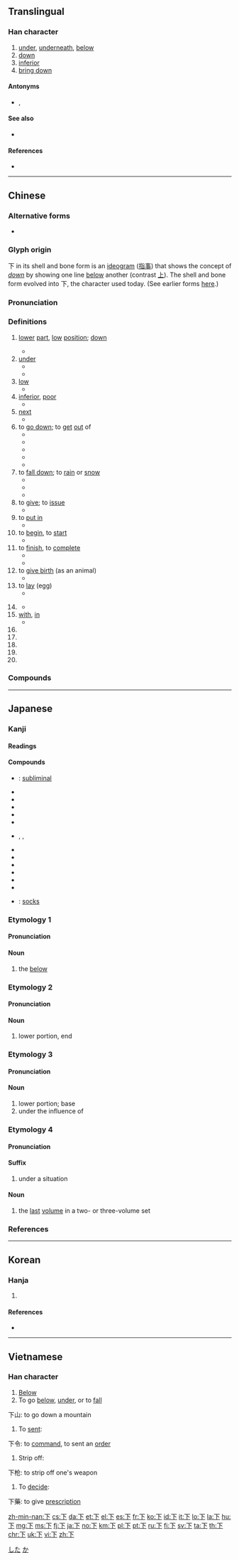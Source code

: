 {{also|丅|卞}}<!-- may be replaced by zh-forms -->
{{character info/new}}

==Translingual==
{{stroke order|type=animate}}
{{stroke order|strokes=3}}

===Han character===
{{Han char|rn=1|rad=一|as=02|sn=3|four=10230|canj=MY|ids=⿱一卜}}

# [[under]], [[underneath]], [[below]]
# [[down]]
# [[inferior]]
# [[bring down]]

====Antonyms====
* {{l|mul|上}}, {{l|mul|丄}}

====See also====
* {{l|mul|氐}} {{qualifier|also means “down” in some uses}}

====References====
* {{Han ref|kx=0076.100|dkj=00014|dj=0147.010|hdz=10007.010|uh=4E0B|ud=19979|bh=A455|bd=42069}}

----

==Chinese==
{{zh-forms}}

===Alternative forms===
* {{zh-l|丅}}

===Glyph origin===
{{Han etyl}}
下 in its shell and bone form is an [[ideogram]] ([[指事]]) that shows the concept of ''[[down]]'' by showing one line [[below]] another (contrast [[上]]). The shell and bone form evolved into 下, the character used today. (See earlier forms [http://www.chineseetymology.org/CharacterEtymology.aspx?characterInput=%E4%B8%8B&submitButton1=Etymology here].)

===Pronunciation===
{{zh-pron
|m=xià
|c=haa6,haa5
|h=
|mn=ē/hē/kē/hā
|mn_note=ē/hē/kē - vernacular, hā - literary
|w=
|mc=y
|oc=y
|ma=y
|cat=v,adj,post,cls
}}

===Definitions===
{{zh-hanzi}}

# [[lower]] [[part]], [[low]] [[position]]; [[down]]
#: {{zh-ant|上}}
#* {{zh-x|樓下|downstairs}}
# [[under]]
#* {{zh-x|樹下|under the tree}}
#* {{zh-x|在 這些 條件 下|under these conditions}}
# [[low]]
#* {{zh-x|下層|lower level}}
# [[inferior]], [[poor]]
#* {{zh-x|下品|inferior products}}
# [[next]]
#* {{zh-x|下次|next time}}
# to [[go down]]; to [[get]] [[out]] of
#* {{zh-x|下船|to disembark from a boat}}
#* {{zh-x|下樓|to go downstairs}}
#* {{zh-x|下山|to go down the mountain}}
#* {{zh-x|走下|to walk down}}
#* {{zh-x|下床|to get out of bed}}
# to [[fall down]]; to [[rain]] or [[snow]]
#* {{zh-x|落下|to fall down}}
#* {{zh-x|下雪|to snow}}
#* {{zh-x|下雨|to rain}}
# to [[give]]; to [[issue]]
#* {{zh-x|下令|to issue an order}}
# to [[put in]]
#* {{zh-x|下 麵條|to put noodles into boiling water}}
# to [[begin]], to [[start]]
#* {{zh-x|下筆|to start writing}}
# to [[finish]], to [[complete]]
#* {{zh-x|下班|to get off work}}
#* {{zh-x|下課|to finish class}}
# to [[give birth]] (as an animal)
#* {{zh-x|下 豬仔|to have piglets}}
# to [[lay]] (egg)
#* {{zh-x|下蛋|to lay eggs}}
# {{lb|zh|colloquial}} {{zh-abbrev|*下載|to download}}
#* {{zh-x|先 去 下 個 軟件。|'''Download''' the software first.}}
# [[with]], [[in]]
#* {{zh-x|在 朋友 的 幫助 下|with help from friends}}
# {{n-g|Used after a verb to express height.}}
# {{n-g|Used after a verb to express space.}}
# {{n-g|Used after a verb to express the separation of an object.}}
# {{n-g|Used after a verb to express the end of an action.}}
# {{n-g|Classifier for the number of actions.}}

===Compounds===
{{zh-der|一下|上下|下下|下世|下乘|下九|下交|下人|下令|下伏|下位|下作|下來|下停|下僚|下元|下凡|下列|下利|下剩|下劑|下劣|下勁|下午|下去|下口|下吏|下咽|下品|下哨|下問|下嚥|下回|下國|下土|下地|下坡|下垂|下堂|下場|下塵|下墜|下士|下壽|下夜|下女|下妻|下妾|下嫁|下子|下存|下學|下官|下定|下室|下家|下層|下屬|下山|下崽|下工|下巴|下席|下帷|下幣|下平|下床|下店|下廚|下弦|下彩|下得|下心|下情|下意|下愚|下懷|下截|下戶|下房|下手|下才|下拜|下挫|下操|下擺|下放|下文|下斷|下方|下旨|下旬|下晚|下晝|下書|下服|下梢|下棋|下椗|下榻|下樓|下檔|下欠|下次|下款|下武|下毒|下民|下氣|下水|下江|下沉|下泉|下注|下流|下浣|下浮|下海|下消|下游|下滑|下澣|下澤|下瀉|下火|下焦|下狀|下狠|下獄|下班|下田|下界|下番|下疳|下痢|下的|下皮|下盤|下石|下碇|下磐|下神|下禮|下程|下種|下第|下筆|下等|下策|下節|下箸|下紅|下級|下網|下聘|下聯|下肚|下肢|下腰|下腳|下臂|下臣|下臺|下船|下茶|下落|下葬|下藥|下處|下蛋|下蠱|下行|下裝|下裡|下襬|下詔|下語|下課|下貧|下賤|下走|下足|下跌|下跪|下路|下身|下車|下輩|下達|下邊|下邑|下部|下都|下鄉|下鄰|下酒|下采|下里|下野|下鍋|下門|下關|下降|下限|下院|下陳|下陷|下隸|下雨|下雪|下面|下頦|下頭|下頷|下顎|下顧|下風|下飯|下首|下馬|下駟|下體|下麵|下黷|不下|丟下|以下|伏下|低下|倒下|做下|兩下|凹下|刻下|剩下|創下|卑下|南下|卸下|合下|名下|嚥下|在下|地下|坐下|垂下|垓下|天下|宇下|安下|定下|家下|寄下|屬下|帳下|年下|底下|廚下|廝下|心下|意下|戲下|房下|手下|打下|扔下|把下|拿下|按下|捺下|掉下|接下|撂下|撇下|擱下|擲下|攀下|攔下|收下|攻下|放下|旗下|日下|昧下|時下|暴下|李下|東下|林下|樓下|標下|歷下|殿下|汗下|江下|沒下|治下|泉下|淌下|滴下|潤下|火下|灶下|燈下|爨下|爬下|現下|留下|當下|盆下|目下|直下|省下|眼下|私下|稷下|窗下|立下|筆下|節下|管下|群下|胯下|脅下|腋下|腳下|膝下|舍下|落下|虛下|該下|豐下|足下|趴下|跪下|身下|躺下|輦下|轂下|這下|逮下|那下|部下|鄉下|門下|閣下|闕下|降下|陛下|階下|零下|頂下|餘下|駑下|體下|高下|麾下|黑下|鼓下}}

----

==Japanese==

===Kanji===
{{ja-kanji|grade=1|rs=一02}}

====Readings====
{{ja-readings
|goon=[[げ]] (ge)
|kanon=[[か]] (ka)
|kun=[[した]] (shita), [[しも]] (shimo), [[もと]] (moto), [[さがる]] ([[下がる]], sagaru), [[さげる]] ([[下げる]], sageru), [[くだる]] ([[下る]], kudaru), [[くだす]] ([[下す]], kudasu), [[くださる]] ([[下さる]], kudasaru), [[おりる]] ([[下りる]], oriru), [[おろす]] ([[下ろす]], orosu)}}

====Compounds====
{{der-top|Compounds}}
* {{ja-r|閾下|いきか}}: [[subliminal]]
* {{ja-r|下限|かげん}}
* {{ja-r|下弦|かげん}}
* {{ja-r|下降|かこう}}
* {{ja-r|下剋上|げこくじょう}}
* {{ja-r|下車|げしゃ}}
* {{ja-r|下種|げす}}, {{ja-r|下衆|げす}}, {{ja-r|下司|げす}}
* {{ja-r|下駄|げた}}
* {{ja-r|下痢|げり}}
* {{ja-r|下着|したぎ}}
* {{ja-l|上下巻}}
* {{ja-l|上中下巻}}
* {{ja-r|下関|しものせき}}
* {{ja-r|靴下|くつした}}: [[sock]]s
{{der-bottom}}

===Etymology 1===
{{ja-kanjitab|した|yomi=k}}

====Pronunciation====
{{ja-pron|yomi=k|した|acc=0|dev=1|acc_ref=DJR,NHK}}

====Noun====
{{ja-noun|した}}

# the [[below]]

===Etymology 2===
{{ja-kanjitab|しも|yomi=k}}

====Pronunciation====
{{ja-pron|yomi=k|しも|acc=2|acc_ref=DJR,NHK}}

====Noun====
{{ja-noun|しも}}

# lower portion, end

===Etymology 3===
{{ja-kanjitab|もと|yomi=k}}

====Pronunciation====
{{ja-pron|yomi=k|もと|acc=2|acc_ref=DJR,NHK}}

====Noun====
{{ja-noun|もと}}

# lower portion; base
# under the influence of

===Etymology 4===
{{ja-kanjitab|げ|yomi=o}}

====Pronunciation====
{{ja-pron|yomi=goon|げ|acc=1|acc_ref=DJR,NHK|acc2=0|acc2_ref=DJR,NHK}}

====Suffix====
{{ja-pos|suffix|か}}

# under a situation

====Noun====
{{ja-noun|げ}}

# the [[last]] [[volume]] in a two- or three-volume set

===References===
<references/>

[[Category:1000 Japanese basic words|した]]
[[Category:ja:Taxonomy|か]]

----

==Korean==

===Hanja===
{{ko-hanja|hangeul=하|rv=ha|mr=ha|eumhun=아래|ehrv=alae|ehmr=arae|ehy=}}

# {{defn|lang=ko|sort=一02}}

====References====
* {{Hanja ref|nav=12240}}

----

==Vietnamese==

===Han character===
{{vi-hantu|[[hạ]]|rs=一02}}

# [[below|Below]]
# To go [[below]], [[under]], or to [[fall]]
下山: to go down a mountain
# To [[sent]]:
下令: to [[command]], to sent an [[order]]
# Strip off:
下枪: to strip off one's weapon
# To [[decide]]:
下藥: to give [[prescription]]

[[zh-min-nan:下]]
[[cs:下]]
[[da:下]]
[[et:下]]
[[el:下]]
[[es:下]]
[[fr:下]]
[[ko:下]]
[[id:下]]
[[it:下]]
[[lo:下]]
[[la:下]]
[[hu:下]]
[[mg:下]]
[[ms:下]]
[[fj:下]]
[[ja:下]]
[[no:下]]
[[km:下]]
[[pl:下]]
[[pt:下]]
[[ru:下]]
[[fi:下]]
[[sv:下]]
[[ta:下]]
[[th:下]]
[[chr:下]]
[[uk:下]]
[[vi:下]]
[[zh:下]]
